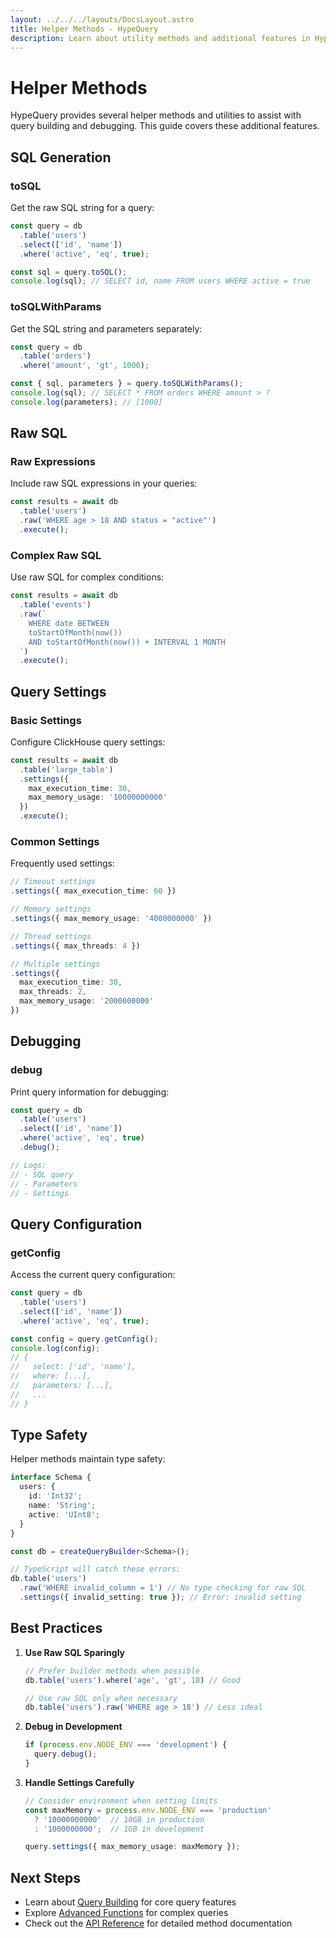 ```yaml
---
layout: ../../../layouts/DocsLayout.astro
title: Helper Methods - HypeQuery
description: Learn about utility methods and additional features in HypeQuery
---
```


# Helper Methods

HypeQuery provides several helper methods and utilities to assist with query building and debugging. This guide covers these additional features.

## SQL Generation

### toSQL

Get the raw SQL string for a query:

```typescript
const query = db
  .table('users')
  .select(['id', 'name'])
  .where('active', 'eq', true);

const sql = query.toSQL();
console.log(sql); // SELECT id, name FROM users WHERE active = true
```

### toSQLWithParams

Get the SQL string and parameters separately:

```typescript
const query = db
  .table('orders')
  .where('amount', 'gt', 1000);

const { sql, parameters } = query.toSQLWithParams();
console.log(sql); // SELECT * FROM orders WHERE amount > ?
console.log(parameters); // [1000]
```

## Raw SQL

### Raw Expressions

Include raw SQL expressions in your queries:

```typescript
const results = await db
  .table('users')
  .raw('WHERE age > 18 AND status = "active"')
  .execute();
```

### Complex Raw SQL

Use raw SQL for complex conditions:

```typescript
const results = await db
  .table('events')
  .raw(`
    WHERE date BETWEEN 
    toStartOfMonth(now()) 
    AND toStartOfMonth(now()) + INTERVAL 1 MONTH
  `)
  .execute();
```

## Query Settings

### Basic Settings

Configure ClickHouse query settings:

```typescript
const results = await db
  .table('large_table')
  .settings({
    max_execution_time: 30,
    max_memory_usage: '10000000000'
  })
  .execute();
```

### Common Settings

Frequently used settings:

```typescript
// Timeout settings
.settings({ max_execution_time: 60 })

// Memory settings
.settings({ max_memory_usage: '4000000000' })

// Thread settings
.settings({ max_threads: 4 })

// Multiple settings
.settings({
  max_execution_time: 30,
  max_threads: 2,
  max_memory_usage: '2000000000'
})
```

## Debugging

### debug

Print query information for debugging:

```typescript
const query = db
  .table('users')
  .select(['id', 'name'])
  .where('active', 'eq', true)
  .debug();

// Logs:
// - SQL query
// - Parameters
// - Settings
```

## Query Configuration

### getConfig

Access the current query configuration:

```typescript
const query = db
  .table('users')
  .select(['id', 'name'])
  .where('active', 'eq', true);

const config = query.getConfig();
console.log(config);
// {
//   select: ['id', 'name'],
//   where: [...],
//   parameters: [...],
//   ...
// }
```

## Type Safety

Helper methods maintain type safety:

```typescript
interface Schema {
  users: {
    id: 'Int32';
    name: 'String';
    active: 'UInt8';
  }
}

const db = createQueryBuilder<Schema>();

// TypeScript will catch these errors:
db.table('users')
  .raw('WHERE invalid_column = 1') // No type checking for raw SQL
  .settings({ invalid_setting: true }); // Error: invalid setting
```

## Best Practices

1. **Use Raw SQL Sparingly**
   ```typescript
   // Prefer builder methods when possible
   db.table('users').where('age', 'gt', 18) // Good

   // Use raw SQL only when necessary
   db.table('users').raw('WHERE age > 18') // Less ideal
   ```

2. **Debug in Development**
   ```typescript
   if (process.env.NODE_ENV === 'development') {
     query.debug();
   }
   ```

3. **Handle Settings Carefully**
   ```typescript
   // Consider environment when setting limits
   const maxMemory = process.env.NODE_ENV === 'production'
     ? '10000000000'  // 10GB in production
     : '1000000000';  // 1GB in development

   query.settings({ max_memory_usage: maxMemory });
   ```

## Next Steps

- Learn about [Query Building](/docs/guides/query-building) for core query features
- Explore [Advanced Functions](/docs/guides/advanced-functions) for complex queries
- Check out the [API Reference](/docs/reference/api) for detailed method documentation 